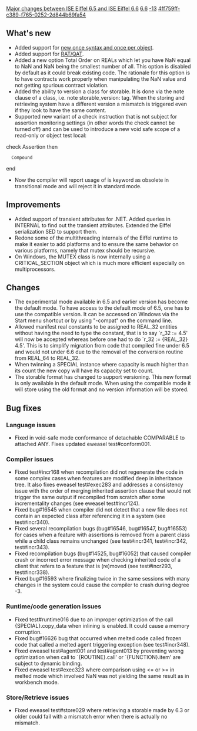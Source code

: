 [[Property:title|Major changes between ISE Eiffel 6.5 and ISE Eiffel 6.6]]
[[Property:link_title|6.6]]
[[Property:weight|-13]]
[[Property:uuid|4ff759ff-c389-f765-0252-2d844b69fa54]]
==What's new==
{{seealso|[[Differences between standard ECMA-367 and Eiffel Software implementation|Differences between standard ECMA-367 and Eiffel Software implementation]] }}
* Added support for [[ET: Other Mechanisms#Adjusting once semantics with "once keys"|new once syntax and once per object]].
* Added support for [[ET: Inheritance#Qualified Anchored Declarations|RAT/QAT]].
* Added a new option Total Order on REALs which let you have NaN equal to NaN and NaN being the smallest number of all. This option is disabled by default as it could break existing code. The rationale for this option is to have contracts work properly when manipulating the NaN value and not getting spurious contract violation.
* Added the ability to version a class for storable. It is done via the note clause of a class, i.e. <e>note storable_version: tag</e>. When the storing and retrieving system have a different version a mismatch is triggered even if they look to have the same content.
* Supported new variant of a check instruction that is not subject for assertion monitoring settings (in other words the check cannot be turned off) and can be used to introduce a new void safe scope of a read-only or object test local:
<e>check Assertion then
   Compound
end
</e>
* Now the compiler will report usage of is keyword as obsolete in transitional mode and will reject it in standard mode.

==Improvements==
* Added support of transient attributes for .NET. Added queries in INTERNAL to find out the transient attributes. Extended the Eiffel serialization SED to support them.
* Redone some of the multithreading internals of the Eiffel runtime to make it easier to add platforms and to ensure the same behavior on various platforms, namely that mutex should be recursive.
* On Windows, the MUTEX class is now internally using a CRITICAL_SECTION object which is much more efficient especially on multiprocessors.

==Changes==
* The experimental mode available in 6.5 and earlier version has become the default mode. To have access to the default mode of 6.5, one has to use the compatible version. It can be accessed on Windows via the Start menu shortcut or by using "-compat" on the command line.
* Allowed manifest real constants to be assigned to REAL_32 entities without having the need to type the constant, that is to say `r_32 := 4.5' will now be accepted whereas before one had to do `r_32 := {REAL_32} 4.5'. This is to simplify migration from code that compiled fine under 6.5 and would not under 6.6 due to the removal of the conversion routine from REAL_64 to REAL_32.
* When twinning a <e>SPECIAL</e> instance where <e>capacity</e> is much higher than its <e>count</e> the new copy will have its <e>capacity</e> set to <e>count</e>.
* The storable format has changed to support versioning. This new format is only available in the default mode. When using the compatible mode it will store using the old format and no version information will be stored.

==Bug fixes==

===Language issues===
* Fixed in void-safe mode conformance of detachable COMPARABLE to attached ANY. Fixes updated eweasel test#conform001.

===Compiler issues===
* Fixed test#incr168 when recompilation did not regenerate the code in some complex cases when features are modified deep in inheritance tree. It also fixes eweasel test#exec283 and addresses a consistency issue with the order of merging inherited assertion clause that would not trigger the same output if recompiled from scratch after some incrementality changes (see eweasel test#incr124).
* Fixed bug#16545 when compiler did not detect that a new file does not contain an expected class after referencing it in a system (see test#incr340).
* Fixed several recompilation bugs (bug#16546, bug#16547, bug#16553) for cases when a feature with assertions is removed from a parent class while a child class remains unchanged (see test#incr341, test#incr342, test#incr343).
* Fixed recompilation bugs (bug#14525, bug#16052) that caused compiler crash or incorrect error message when checking inherited code of a client that refers to a feature that is (re)moved (see test#incr293, test#incr338).
* Fixed bug#16593 where finalizing twice in the same sessions with many changes in the system could cause the compiler to crash during degree -3.

===Runtime/code generation issues===
* Fixed test#runtime016 due to an improper optimization of the call {SPECIAL}.copy_data when inlining is enabled. It could cause a memory corruption.
* Fixed bug#16626 bug that occurred when melted code called frozen code that called a melted agent triggering exception (see test#incr348).
* Fixed eweasel test#agent001 and test#agent013 by preventing wrong optimization when call to `{ROUTINE}.call' or `{FUNCTION}.item' are subject to dynamic binding.
* Fixed eweasel test#exec323 where comparison using <= or >= in melted mode which involved NaN was not yielding the same result as in workbench mode.

===Store/Retrieve issues===
* Fixed eweasel test#store029 where retrieving a storable made by 6.3 or older could fail with a mismatch error when there is actually no mismatch.

